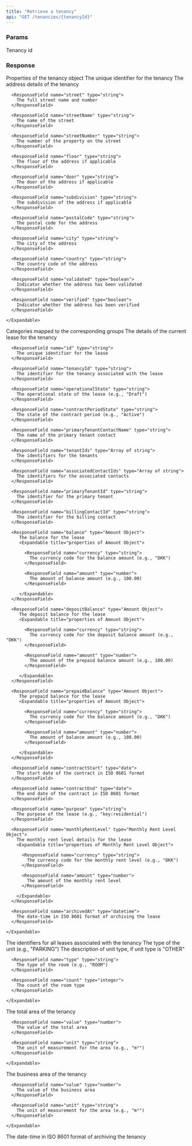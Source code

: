 ```yaml
---
title: "Retrieve a tenancy"
api: "GET /tenancies/{tenancyId}"
---
```


### Params

<ParamField path="tenancyId" type="string" required>
  Tenancy id
</ParamField>

### Response
<ResponseField name="tenancy" type="Tenancy Object">
  Properties of the tenancy object
  <ResponseField name="id" type="string">
    The unique identifier for the tenancy
  </ResponseField>

  <ResponseField name="address" type="Address Object">
    The address details of the tenancy
    <Expandable title="properties">

      <ResponseField name="street" type="string">
        The full street name and number
      </ResponseField>

      <ResponseField name="streetName" type="string">
        The name of the street
      </ResponseField>

      <ResponseField name="streetNumber" type="string">
        The number of the property on the street
      </ResponseField>

      <ResponseField name="floor" type="string">
        The floor of the address if applicable
      </ResponseField>

      <ResponseField name="door" type="string">
        The door of the address if applicable
      </ResponseField>

      <ResponseField name="subdivision" type="string">
        The subdivision of the address if applicable
      </ResponseField>

      <ResponseField name="postalCode" type="string">
        The postal code for the address
      </ResponseField>

      <ResponseField name="city" type="string">
        The city of the address
      </ResponseField>

      <ResponseField name="country" type="string">
        The country code of the address
      </ResponseField>

      <ResponseField name="validated" type="boolean">
        Indicator whether the address has been validated
      </ResponseField>

      <ResponseField name="verified" type="boolean">
        Indicator whether the address has been verified
      </ResponseField>

    </Expandable>
  </ResponseField>

  <ResponseField name="groupId" type="map[string -> string]">
    Categories mapped to the corresponding groups
  </ResponseField>

  <ResponseField name="currentLease" type="Current Lease Object">
    The details of the current lease for the tenancy
    <Expandable title="properties">

      <ResponseField name="id" type="string">
        The unique identifier for the lease
      </ResponseField>

      <ResponseField name="tenancyId" type="string">
        The identifier for the tenancy associated with the lease
      </ResponseField>

      <ResponseField name="operationalState" type="string">
        The operational state of the lease (e.g., "Draft")
      </ResponseField>

      <ResponseField name="contractPeriodState" type="string">
        The state of the contract period (e.g., "Active")
      </ResponseField>

      <ResponseField name="primaryTenantContactName" type="string">
        The name of the primary tenant contact
      </ResponseField>

      <ResponseField name="tenantIds" type="Array of string">
        The identifiers for the tenants
      </ResponseField>

      <ResponseField name="associatedContactIds" type="Array of string">
        The identifiers for the associated contacts
      </ResponseField>

      <ResponseField name="primaryTenantId" type="string">
        The identifier for the primary tenant
      </ResponseField>

      <ResponseField name="billingContactId" type="string">
        The identifier for the billing contact
      </ResponseField>

      <ResponseField name="balance" type="Amount Object">
         The balance for the lease
         <Expandable title="properties of Amount Object">

           <ResponseField name="currency" type="string">
             The currency code for the balance amount (e.g., "DKK")
           </ResponseField>

           <ResponseField name="amount" type="number">
             The amount of balance amount (e.g., 100.00)
           </ResponseField>

         </Expandable>
      </ResponseField>

      <ResponseField name="depositBalance" type="Amount Object">
         The deposit balance for the lease
         <Expandable title="properties of Amount Object">

           <ResponseField name="currency" type="string">
             The currency code for the deposit balance amount (e.g., "DKK")
           </ResponseField>

           <ResponseField name="amount" type="number">
             The amount of the prepaid balance amount (e.g., 100.00)
           </ResponseField>

         </Expandable>
      </ResponseField>

      <ResponseField name="prepaidBalance" type="Amount Object">
         The prepaid balance for the lease
         <Expandable title="properties of Amount Object">

           <ResponseField name="currency" type="string">
             The currency code for the balance amount (e.g., "DKK")
           </ResponseField>

           <ResponseField name="amount" type="number">
             The amount of balance amount (e.g., 100.00)
           </ResponseField>

         </Expandable>
      </ResponseField>

      <ResponseField name="contractStart" type="date">
        The start date of the contract in ISO 8601 format
      </ResponseField>

      <ResponseField name="contractEnd" type="date">
        The end date of the contract in ISO 8601 format
      </ResponseField>

      <ResponseField name="purpose" type="string">
        The purpose of the lease (e.g., "key:residential")
      </ResponseField>

      <ResponseField name="monthlyRentLevel" type="Monthly Rent Level Object">
        The monthly rent level details for the lease
        <Expandable title="properties of Monthly Rent Level Object">

          <ResponseField name="currency" type="string">
            The currency code for the monthly rent level (e.g., "DKK")
          </ResponseField>

          <ResponseField name="amount" type="number">
            The amount of the monthly rent level
          </ResponseField>

        </Expandable>
      </ResponseField>

      <ResponseField name="archivedAt" type="datetime">
        The date-time in ISO 8601 format of archiving the lease
      </ResponseField>

    </Expandable>
  </ResponseField>

  <ResponseField name="leaseIds" type="Array of string">
    The identifiers for all leases associated with the tenancy
  </ResponseField>

  <ResponseField name="unitType" type="string">
    The type of the unit (e.g., "PARKING")
  </ResponseField>

  <ResponseField name="unitTypeName" type="string">
    The description of unit type, if unit type is "OTHER"
  </ResponseField>

  <ResponseField name="roomCounts" type="Array of Room Count Objects">
    <Expandable title="properties of Room Count Objects">

      <ResponseField name="type" type="string">
        The type of the room (e.g., "ROOM")
      </ResponseField>

      <ResponseField name="count" type="integer">
        The count of the room type
      </ResponseField>

    </Expandable>
  </ResponseField>

  <ResponseField name="totalArea" type="Area Object">
    The total area of the tenancy
    <Expandable title="properties">

      <ResponseField name="value" type="number">
        The value of the total area
      </ResponseField>

      <ResponseField name="unit" type="string">
        The unit of measurement for the area (e.g., "m²")
      </ResponseField>

    </Expandable>
  </ResponseField>

  <ResponseField name="businessArea" type="Area Object">
    The business area of the tenancy
    <Expandable title="properties">

      <ResponseField name="value" type="number">
        The value of the business area
      </ResponseField>

      <ResponseField name="unit" type="string">
        The unit of measurement for the area (e.g., "m²")
      </ResponseField>

    </Expandable>
  </ResponseField>

  <ResponseField name="archivedAt" type="datetime">
    The date-time in ISO 8601 format of archiving the tenancy
  </ResponseField>

</ResponseField>